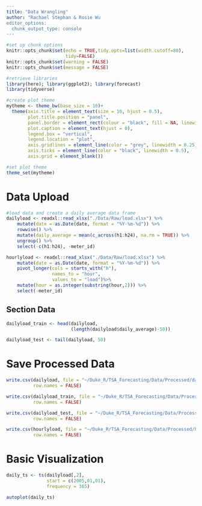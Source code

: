 ```yaml
---
title: "Data Wrangling"
author: "Rachael Stephan & Rosie Wu
editor_options: 
  chunk_output_type: console
---
```


```r
#set up chunk options
knitr::opts_chunk$set(echo = TRUE,tidy.opts=list(width.cutoff=80), 
                      tidy=FALSE) 
knitr::opts_chunk$set(warning = FALSE)
knitr::opts_chunk$set(message = FALSE)
```

```r
#retrieve libraries
library(here); library(ggplot2); library(forecast)
library(tidyverse)
```

```r
#create plot theme
mytheme <- theme_bw(base_size = 10)+
  theme(axis.title = element_text(size = 10, hjust = 0.5),
        plot.title.position = "panel",
        panel.border = element_rect(colour = "black", fill = NA, linewidth = 0.25),
        plot.caption = element_text(hjust = 0),
        legend.box = "vertical",
        legend.location = "plot",
        axis.gridlines = element_line(color = "grey", linewidth = 0.25),
        axis.ticks = element_line(color = "black", linewidth = 0.5),
        axis.grid = element_blank())

#set plot theme
theme_set(mytheme)
```

# Data Upload

```r
#load data and create a daily average data frame
dailyload <- readxl::read_xlsx("./Data/Raw/load.xlsx") %>%
    mutate(date = as.Date(date, format = "%Y-%m-%d")) %>%  
    rowwise() %>%
    mutate(daily_average = mean(c_across(h1:h24), na.rm = TRUE)) %>%  
    ungroup() %>%
    select(-c(h1:h24), -meter_id)

hourlyload <- readxl::read_xlsx("./Data/Raw/load.xlsx") %>%
    mutate(date = as.Date(date, format = "%Y-%m-%d")) %>%  
    pivot_longer(cols = starts_with("h"),
                 names_to = "hour",
                 values_to = "load")%>%
    mutate(hour = as.integer(substring(hour,2))) %>%
    select(-meter_id)
```

## Section Data

```r
dailyload_train <- head(dailyload,
                        (length(dailyload$daily_average)-50))

dailyload_test <- tail(dailyload, 50)
```

# Save Processed Data

```r
write.csv(dailyload, file = "~/Duke_R/TSA_Forecasting/Data/Processed/dailyload.csv",
          row.names = FALSE)

write.csv(dailyload_train, file = "~/Duke_R/TSA_Forecasting/Data/Processed/dailyload_train.csv",
          row.names = FALSE)

write.csv(dailyload_test, file = "~/Duke_R/TSA_Forecasting/Data/Processed/dailyload_test.csv",
          row.names = FALSE)

write.csv(hourlyload, file = "~/Duke_R/TSA_Forecasting/Data/Processed/hourlyload.csv",
          row.names = FALSE)
```

# Basic Visualization

```r
daily_ts <- ts(dailyload[,2],
               start = c(2005,01,01),
               frequency = 365)

autoplot(daily_ts)
```

